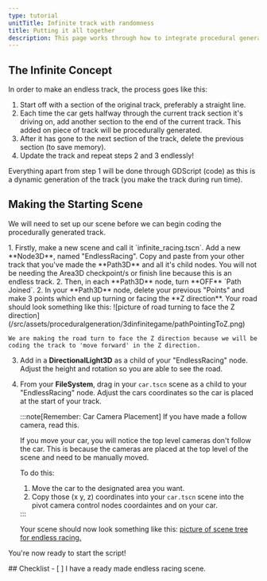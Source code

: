 ```yaml
---
type: tutorial
unitTitle: Infinite track with randomness
title: Putting it all together
description: This page works through how to integrate procedural generation with a 3D game
---
```



## The Infinite Concept

In order to make an endless track, the process goes like this:
1. Start off with a section of the original track, preferably a straight line.
2. Each time the car gets halfway through the current track section it's driving on, add another section to the end of the current track. This added on piece of track will be procedurally generated.
3. After it has gone to the next section of the track, delete the previous section (to save memory).
4. Update the track and repeat steps 2 and 3 endlessly!

Everything apart from step 1 will be done through GDScript (code) as this is a dynamic generation of the track (you make the track during run time).

## Making the Starting Scene

We will need to set up our scene before we can begin coding the procedurally generated track.

<Steps>
1. Firstly, make a new scene and call it `infinite_racing.tscn`. Add a new **Node3D**, named "EndlessRacing".
    Copy and paste from your other track that you've made the **Path3D** and all it's child nodes.
    You will not be needing the Area3D checkpoint/s or finish line because this is an endless track.
2. Then, in each **Path3D** node, turn **OFF** `Path Joined`.
2. In your **Path3D** node, delete your previous "Points" and make 3 points which end up turning or facing the **Z direction**.
    Your road should look something like this:
    ![picture of road turning to face the Z direction](/src/assets/proceduralgeneration/3dinfinitegame/pathPointingToZ.png)

    We are making the road turn to face the Z direction because we will be coding the track to 'move forward' in the Z direction.
3. Add in a **DirectionalLight3D** as a child of your "EndlessRacing" node. Adjust the height and rotation so you are able to see the road.
4. From your **FileSystem**, drag in your `car.tscn` scene as a child to your "EndlessRacing" node. Adjust the cars coordinates so the car is placed at the start of your track.

    :::note[Remember: Car Camera Placement]
    If you have made a follow camera, read this.

    If you move your car, you will notice the top level cameras don't follow the car. This is because the cameras are placed at the top level of the scene and need to be manually moved.

    To do this:
    <Steps>
    1. Move the car to the designated area you want.
    2. Copy those (x y, z) coordinates into your `car.tscn` scene into the pivot camera control nodes coordaintes and on your car.
    </Steps>
    :::
    
    Your scene should now look something like this:
    [picture of scene tree for endless racing.](/src/assets/proceduralgeneration/3dinfinitegame/sceneTreeAndPerspective.png)
</Steps>

You're now ready to start the script!


<Box>
## Checklist
<Checklist>
- [ ] I have a ready made endless racing scene.
</Checklist>
</Box>